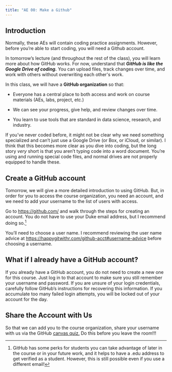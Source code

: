 ```yaml
---
title: "AE 00: Make a Github"
---
```


## Introduction

Normally, these AEs will contain coding practice assignments.
However, before you're able to start coding, you will need a Github account.

In tomorrow's lecture (and throughout the rest of the class), you will learn more about how GitHub works.
For now, understand that ***GitHub is like the Google Drive of coding.*** You can upload files, track changes over time, and work with others without overwriting each other\'s work.

In this class, we will have a **GitHub organization** so that:

-   Everyone has a central place to both access and work on course materials (AEs, labs, project, etc.)

-   We can see your progress, give help, and review changes over time.

-   You learn to use tools that are standard in data science, research, and industry.

If you've never coded before, it might not be clear why we need something specialized and can't just use a Google Drive (or Box, or iCloud, or similar).
I think that this becomes more clear as you dive into coding, but the long story *very* short is that you aren't typing code into a word document.
You're using and running special code files, and normal drives are not properly equipped to handle these.

## Create a GitHub account

Tomorrow, we will give a more detailed introduction to using GitHub.
But, in order for you to access the course organization, you need an account, and we need to add your username to the list of users with access.

Go to <https://github.com/> and walk through the steps for creating an account.
You do not have to use your Duke email address, but I recommend doing so.[^1]

[^1]: GitHub has some perks for students you can take advantage of later in the course or in your future work, and it helps to have a .edu address to get verified as a student.
    However, this is still possible even if you use a different email!

::: callout-note
You'll need to choose a user name.
I recommend reviewing the user name advice at <https://happygitwithr.com/github-acct#username-advice> before choosing a username.
:::

::: {.callout-important collapse="true"}
## What if I already have a GitHub account?

If you already have a GitHub account, you do not need to create a new one for this course.
Just log in to that account to make sure you still remember your username and password.
If you are unsure of your login credentials, carefully follow GitHub's instructions for recovering this information.
If you accumulate too many failed login attempts, you will be locked out of your account for the day.
:::

## Share the Account with Us

So that we can add you to the course organization, share your username with us via the GitHub [canvas quiz.](https://canvas.duke.edu/courses/56756/quizzes/35369)
Do this before you leave the room!!!

